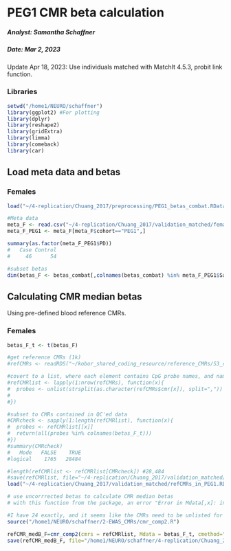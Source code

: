 PEG1 CMR beta calculation
===============================================================

##### Analyst: Samantha Schaffner
##### Date: Mar 2, 2023

Update Apr 18, 2023: Use individuals matched with MatchIt 4.5.3, probit link function.

### Libraries
```r
setwd("/home1/NEURO/schaffner")
library(ggplot2) #For plotting
library(dplyr)
library(reshape2)
library(gridExtra)
library(limma)
library(comeback)
library(car)
```

## Load meta data and betas

### Females
```r
load("~/4-replication/Chuang_2017/preprocessing/PEG1_betas_combat.RData")

#Meta data
meta_F <- read.csv("~/4-replication/Chuang_2017/validation_matched/female/TERRE_PEG1_meta_F_matched_probit.csv")
meta_F_PEG1 <- meta_F[meta_F$cohort=="PEG1",]

summary(as.factor(meta_F_PEG1$PD))
#   Case Control 
#     46      54 

#subset betas
dim(betas_F <- betas_combat[,colnames(betas_combat) %in% meta_F_PEG1$Sample_Name]) #424263    100
```

## Calculating CMR median betas

Using pre-defined blood reference CMRs. 

### Females
```r
betas_F_t <- t(betas_F)

#get reference CMRs (1k)
#refCMRs <- readRDS("~/kobor_shared_coding_resource/reference_CMRs/S3_cmr_Scor30_mxd1K.rds")

#covert to a list, where each element contains CpG probe names, and names correspond to chromosome
#refCMRlist <- lapply(1:nrow(refCMRs), function(x){
#  probes <- unlist(strsplit(as.character(refCMRs$cmr[x]), split=","))
#  
#})

#subset to CMRs contained in QC'ed data
#CMRcheck <- sapply(1:length(refCMRlist), function(x){
#  probes <- refCMRlist[[x]]
#  return(all(probes %in% colnames(betas_F_t)))
#})
#summary(CMRcheck)
#   Mode   FALSE    TRUE 
#logical    1765   28484 

#length(refCMRlist <- refCMRlist[CMRcheck]) #28,484
#save(refCMRlist, file="~/4-replication/Chuang_2017/validation_matched/refCMRs_in_PEG1.RData")
load("~/4-replication/Chuang_2017/validation_matched/refCMRs_in_PEG1.RData")

# use uncorrrected betas to calculate CMR median betas
# with this function from the package, an error "Error in Mdata[,x]: index type "list" is incorrect" occurs.  Looking at cmr_comp, line 22 specifies to unlist all the CMRs into one vector (as opposed to a list of lists containing CMRs per chromosome) only if there are fewer than 24 chromosomes. 

#I have 24 exactly, and it seems like the CMRs need to be unlisted for the next part of the function to work. I commented out this line and saved a new R script, "cmr_comp2.R," which I will try on my data.
source("/home1/NEURO/schaffner/2-EWAS_CMRs/cmr_comp2.R")

refCMR_medB_F=cmr_comp2(cmrs = refCMRlist, Mdata = betas_F_t, cmethod="median")
save(refCMR_medB_F, file="/home1/NEURO/schaffner/4-replication/Chuang_2017/validation_matched/female/PEG1_matched_with_TERRE_refCMR_medB_F_v4.RData")
```


